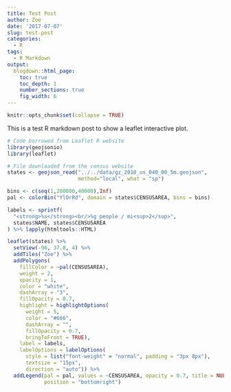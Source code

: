 ```yaml
---
title: Test Post
author: Zoe
date: '2017-07-07'
slug: test-post
categories:
  - R
tags:
  - R Markdown
output:
  blogdown::html_page:
    toc: true
    toc_depth: 1
    number_sections: true
    fig_width: 6
---
```

```r
knitr::opts_chunk$set(collapse = TRUE)
```

This is a test R markdown post to show a leaflet interactive plot.
```r
# Code borrowed from Leaflet R website
library(geojsonio)
library(leaflet)

# File downloaded from the census website
states <- geojson_read("../../data/gz_2010_us_040_00_5m.geojson",
                       method="local", what = "sp")

bins <- c(seq(1,200000,40000),Inf)
pal <- colorBin("YlOrRd", domain = states$CENSUSAREA, bins = bins)

labels <- sprintf(
  "<strong>%s</strong><br/>%g people / mi<sup>2</sup>",
  states$NAME, states$CENSUSAREA
) %>% lapply(htmltools::HTML)

leaflet(states) %>%
  setView(-96, 37.8, 4) %>%
  addTiles("Zoe") %>%
  addPolygons(
    fillColor = ~pal(CENSUSAREA),
    weight = 2,
    opacity = 1,
    color = "white",
    dashArray = "3",
    fillOpacity = 0.7,
    highlight = highlightOptions(
      weight = 5,
      color = "#666",
      dashArray = "",
      fillOpacity = 0.7,
      bringToFront = TRUE),
    label = labels,
    labelOptions = labelOptions(
      style = list("font-weight" = "normal", padding = "3px 8px"),
      textsize = "15px",
      direction = "auto")) %>%
  addLegend(pal = pal, values = ~CENSUSAREA, opacity = 0.7, title = NULL,
            position = "bottomright")
```

